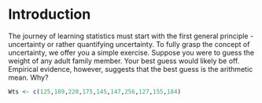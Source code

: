 # Introduction {#intro}

The journey of learning statistics must start with the first general principle - uncertainty or rather quantifying uncertainty.  To fully grasp the concept of uncertainty, we offer you a simple exercise.  Suppose you were to guess the weight of any adult family member.  Your best guess would likely be off.  Empirical evidence, however, suggests that the best guess is the arithmetic mean.  Why?  

```r
Wts <- c(125,189,220,175,145,147,256,127,155,184)

```


